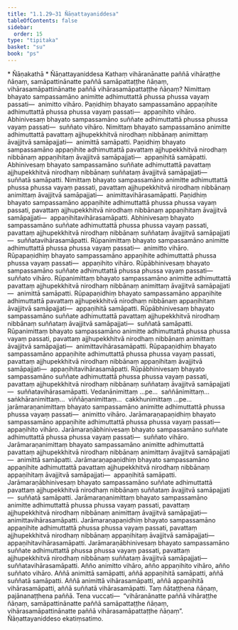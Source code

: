 ```yaml
---
title: "1.1.29–31 Ñāṇattayaniddesa"
tableOfContents: false
sidebar:
  order: 15
type: "tipitaka"
basket: "su"
book: "ps"
---
```



<DynamicBreadcrumb />

<Paragraph type="center" book="ps">
* Ñāṇakathā
</Paragraph>

<Paragraph type="center" book="ps">
* Ñāṇattayaniddesa
</Paragraph>

<Division number="78" book="ps" bookNo="26" page="89">

<Paragraph number="541" book="ps">
Kathaṃ vihāranānatte paññā vihāraṭṭhe ñāṇaṃ, samāpattinānatte paññā samāpattaṭṭhe ñāṇaṃ, vihārasamāpattinānatte paññā vihārasamāpattaṭṭhe ñāṇaṃ? Nimittaṃ bhayato sampassamāno animitte adhimuttattā phussa phussa vayaṃ passati—  animitto vihāro. Paṇidhiṃ bhayato sampassamāno appaṇihite adhimuttattā phussa phussa vayaṃ passati—  appaṇihito vihāro. Abhinivesaṃ bhayato sampassamāno suññate adhimuttattā phussa phussa vayaṃ passati—  suññato vihāro.
</Paragraph>

<Paragraph number="542" book="ps">
Nimittaṃ bhayato sampassamāno animitte adhimuttattā pavattaṃ ajjhupekkhitvā nirodhaṃ nibbānaṃ animittaṃ āvajjitvā samāpajjati—  animittā samāpatti. Paṇidhiṃ bhayato sampassamāno appaṇihite adhimuttattā pavattaṃ ajjhupekkhitvā nirodhaṃ nibbānaṃ appaṇihitaṃ āvajjitvā samāpajjati—  appaṇihitā samāpatti. Abhinivesaṃ bhayato sampassamāno suññate adhimuttattā pavattaṃ ajjhupekkhitvā nirodhaṃ nibbānaṃ suññataṃ āvajjitvā samāpajjati—  suññatā samāpatti.
</Paragraph>

<Paragraph number="543" book="ps">
Nimittaṃ bhayato sampassamāno animitte adhimuttattā phussa phussa vayaṃ passati, pavattaṃ ajjhupekkhitvā nirodhaṃ nibbānaṃ animittaṃ āvajjitvā samāpajjati—  animittavihārasamāpatti. Paṇidhiṃ bhayato sampassamāno appaṇihite adhimuttattā phussa phussa vayaṃ passati, pavattaṃ ajjhupekkhitvā nirodhaṃ nibbānaṃ appaṇihitaṃ āvajjitvā samāpajjati—  appaṇihitavihārasamāpatti. Abhinivesaṃ bhayato sampassamāno suññate adhimuttattā phussa phussa vayaṃ passati, pavattaṃ ajjhupekkhitvā nirodhaṃ nibbānaṃ suññataṃ āvajjitvā samāpajjati—  suññatavihārasamāpatti.
</Paragraph>

</Division>
<Division number="79" book="ps" bookNo="26" page="89">

<Paragraph number="544" book="ps">
Rūpanimittaṃ bhayato sampassamāno animitte adhimuttattā phussa phussa vayaṃ passati—  animitto vihāro. Rūpapaṇidhiṃ bhayato sampassamāno appaṇihite adhimuttattā phussa phussa vayaṃ passati—  appaṇihito vihāro. Rūpābhinivesaṃ bhayato sampassamāno suññate adhimuttattā phussa phussa vayaṃ passati—  suññato vihāro.
</Paragraph>

<Paragraph number="545" book="ps">
Rūpanimittaṃ bhayato sampassamāno animitte adhimuttattā pavattaṃ ajjhupekkhitvā nirodhaṃ nibbānaṃ animittaṃ āvajjitvā samāpajjati—  animittā samāpatti. Rūpapaṇidhiṃ bhayato sampassamāno appaṇihite adhimuttattā pavattaṃ ajjhupekkhitvā nirodhaṃ nibbānaṃ appaṇihitaṃ āvajjitvā samāpajjati—  appaṇihitā samāpatti. Rūpābhinivesaṃ bhayato sampassamāno suññate adhimuttattā pavattaṃ ajjhupekkhitvā nirodhaṃ nibbānaṃ suññataṃ āvajjitvā samāpajjati—  suññatā samāpatti.
</Paragraph>

<Paragraph number="546" book="ps">
Rūpanimittaṃ bhayato sampassamāno animitte adhimuttattā phussa phussa vayaṃ passati, pavattaṃ ajjhupekkhitvā nirodhaṃ nibbānaṃ animittaṃ āvajjitvā samāpajjati—  animittavihārasamāpatti. Rūpapaṇidhiṃ bhayato sampassamāno appaṇihite adhimuttattā phussa phussa vayaṃ passati, pavattaṃ ajjhupekkhitvā nirodhaṃ nibbānaṃ appaṇihitaṃ āvajjitvā samāpajjati—  appaṇihitavihārasamāpatti. Rūpābhinivesaṃ bhayato sampassamāno suññate adhimuttattā phussa phussa vayaṃ passati, pavattaṃ ajjhupekkhitvā nirodhaṃ nibbānaṃ suññataṃ āvajjitvā samāpajjati—  suññatavihārasamāpatti.
</Paragraph>

<Paragraph number="547" book="ps">
Vedanānimittaṃ …pe…  saññānimittaṃ…  saṅkhāranimittaṃ…  viññāṇanimittaṃ…  cakkhunimittaṃ …pe…  jarāmaraṇanimittaṃ bhayato sampassamāno animitte adhimuttattā phussa phussa vayaṃ passati—  animitto vihāro. Jarāmaraṇapaṇidhiṃ bhayato sampassamāno appaṇihite adhimuttattā phussa phussa vayaṃ passati—  appaṇihito vihāro. Jarāmaraṇābhinivesaṃ bhayato sampassamāno suññate adhimuttattā phussa phussa vayaṃ passati—  suññato vihāro.
</Paragraph>

<Paragraph number="548" book="ps">
Jarāmaraṇanimittaṃ bhayato sampassamāno animitte adhimuttattā pavattaṃ ajjhupekkhitvā nirodhaṃ nibbānaṃ animittaṃ āvajjitvā samāpajjati—  animittā samāpatti. Jarāmaraṇapaṇidhiṃ bhayato sampassamāno appaṇihite adhimuttattā pavattaṃ ajjhupekkhitvā nirodhaṃ nibbānaṃ appaṇihitaṃ āvajjitvā samāpajjati—  appaṇihitā samāpatti. Jarāmaraṇābhinivesaṃ bhayato sampassamāno suññate adhimuttattā pavattaṃ ajjhupekkhitvā nirodhaṃ nibbānaṃ suññataṃ āvajjitvā samāpajjati—  suññatā samāpatti.
</Paragraph>

<Paragraph number="549" book="ps">
Jarāmaraṇanimittaṃ bhayato sampassamāno animitte adhimuttattā phussa phussa vayaṃ passati, pavattaṃ ajjhupekkhitvā nirodhaṃ nibbānaṃ animittaṃ āvajjitvā samāpajjati—  animittavihārasamāpatti. Jarāmaraṇapaṇidhiṃ bhayato sampassamāno appaṇihite adhimuttattā phussa phussa vayaṃ passati, pavattaṃ ajjhupekkhitvā nirodhaṃ nibbānaṃ appaṇihitaṃ āvajjitvā samāpajjati—  appaṇihitavihārasamāpatti. Jarāmaraṇābhinivesaṃ bhayato sampassamāno suññate adhimuttattā phussa phussa vayaṃ passati, pavattaṃ ajjhupekkhitvā nirodhaṃ nibbānaṃ suññataṃ āvajjitvā samāpajjati—  suññatavihārasamāpatti. Añño animitto vihāro, añño appaṇihito vihāro, añño suññato vihāro. Aññā animittā samāpatti, aññā appaṇihitā samāpatti, aññā suññatā samāpatti. Aññā animittā vihārasamāpatti, aññā appaṇihitā vihārasamāpatti, aññā suññatā vihārasamāpatti. Taṃ ñātaṭṭhena ñāṇaṃ, pajānanaṭṭhena paññā. Tena vuccati—  “vihāranānatte paññā vihāraṭṭhe ñāṇaṃ, samāpattinānatte paññā samāpattaṭṭhe ñāṇaṃ, vihārasamāpattinānatte paññā vihārasamāpattaṭṭhe ñāṇaṃ”.

</Paragraph>
</Division>

<Paragraph number="550" type="center" book="ps">
Ñāṇattayaniddeso ekatiṃsatimo.
</Paragraph>